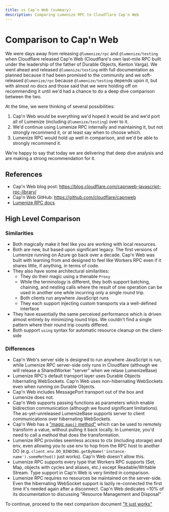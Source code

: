 ```yaml
---
title: vs Cap'n Web (summary)
description: Comparing Lumenize RPC to Cloudflare Cap'n Web
---
```


# Comparison to Cap'n Web

We were days away from releasing `@lumenize/rpc` and `@lumenize/testing` when Cloudflare 
released Cap'n Web (Cloudflare's own last-mile RPC built under the leadership of the 
father of Durable Objects, Kenton Varga). We went ahead and released 
`@lumenize/testing` with full documentation as planned because it had been promised
to the community and we soft-released `@lumenize/rpc` because 
`@lumenize/testing` depends upon it, but with almost no docs and those said that
we were holding off on recommending it until we'd had a chance to do a deep dive
comparison between the two.

At the time, we were thinking of several possibilities:
1. Cap'n Web would be everything we'd hoped it would be and we'd port all of Lumenize
   (including `@lumenize/testing`) over to it.
2. We'd continue using Lumenize RPC internally and maintaining it, but not strongly
   recommend it, or at least say when to choose which.
3. Lumenize RPC would hold up well in comparison, and we'd be able to strongly recommend
   it.

We're happy to say that today we are delivering that deep dive analysis and are making
a strong recommendation for it.

## References

- Cap'n Web blog post: https://blog.cloudflare.com/capnweb-javascript-rpc-library/
- Cap'n Web GitHub: https://github.com/cloudflare/capnweb
- [Lumenize RPC docs](/docs/rpc/introduction)

## High Level Comparison

### Similarities

- Both magically make it feel like you are working with local resources.
- Both are new, but based upon significant legacy. The first versions of Lumenize running 
  on Azure go back over a decade. Cap'n Web was built with learning from and designed
  to feel like Workers RPC even if it shares little, if anything, in terms of code.
- They also have some architectural similarities:
  - They do their magic using a thenable `Proxy`
  - While the terminology is different, they both support batching, chaining, and nesting
    calls where the result of one operation can be used in another one while incurring
    only a single round trip.
  - Both clients run anywhere JavaScript runs
  - They each support injecting custom transports via a well-defined interface
- They have essentially the same perceived performance which is driven almost entirely by 
  minimizing round trips. We couldn't find a single pattern where their round trip counts
  differed.
- Both support `using` syntax for automatic resource cleanup on the client-side

### Differences

- Cap'n Web's server side is designed to run anywhere JavaScript is run, while Lumenize
  RPC server-side only runs in Cloudflare (although we will release a SharedWorker 
  "server" when we relase LumenizeBase)
- Lumenize RPC's default transport layer uses Durable Objects hibernating WebSockets.
  Cap'n Web uses non-hibernating WebSockets even when running on Durable Objects.
- Cap'n Web includes MessagePort transport out of the box and Lumenize does not.
- Cap'n Web supports passing functions as parameters which enable bidirection 
  communication (although we found significant limitations). The as-yet-unreleased 
  LumenizeBase supports server to client communications over hibernating WebSockets.
- Cap'n Web has a ["magic `map()` method"](https://github.com/cloudflare/capnweb#the-magic-map-method) which can be used to remotely transform a value, without pulling it back locally. In Lumenize, you'd need to call a method that does the transformation.
- Lumenize RPC provides seemless access to ctx (including storage) and env, even allowing 
  you to use env to hop from the RPC host to another DO (e.g. `client.env.DO_BINDING.getByName('instance-name').someMethod()` just works). Cap'n Web doesn't allow this.
- Lumenize RPC supports every type that Workers RPC supports (Set, Map, objects with 
  cycles and aliases, etc.) except Readable/Writable Stream. Type support in Cap'n
  Web is very limited in comparison.
- Lumenize RPC requires no resources be maintained on the server-side. Even
  the hibernating WebSocket support is lazily re-connected the first time it's needed
  again after a disconnect. Cap'n Web dedicates ~10% of its documentation to discussing
  "Resource Management and Disposal"

To continue, proceed to the next comparison document
["It just works"](/docs/rpc/capn-web-comparison-just-works)

